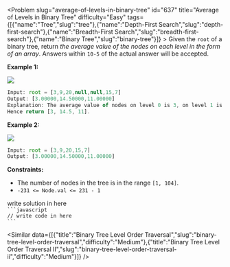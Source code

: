 
<Problem slug="average-of-levels-in-binary-tree" id="637" title="Average of Levels in Binary Tree" difficulty="Easy" tags={[{"name":"Tree","slug":"tree"},{"name":"Depth-First Search","slug":"depth-first-search"},{"name":"Breadth-First Search","slug":"breadth-first-search"},{"name":"Binary Tree","slug":"binary-tree"}]} >
    Given the `root` of a binary tree, return _the average value of the nodes on each level in the form of an array_. Answers within `10-5` of the actual answer will be accepted.

**Example 1:**

![](https://assets.leetcode.com/uploads/2021/03/09/avg1-tree.jpg)
```javascript 
Input: root = [3,9,20,null,null,15,7]
Output: [3.00000,14.50000,11.00000]
Explanation: The average value of nodes on level 0 is 3, on level 1 is 14.5, and on level 2 is 11.
Hence return [3, 14.5, 11].

```

**Example 2:**

![](https://assets.leetcode.com/uploads/2021/03/09/avg2-tree.jpg)
```javascript 
Input: root = [3,9,20,15,7]
Output: [3.00000,14.50000,11.00000]

```

**Constraints:**

*   The number of nodes in the tree is in the range `[1, 104]`.
*   `-231 <= Node.val <= 231 - 1`
</Problem >

<Solution>
write solution in here
</Solution>

<Code>
```javascript
// write code in here
```
</Code>

<Similar data={[{"title":"Binary Tree Level Order Traversal","slug":"binary-tree-level-order-traversal","difficulty":"Medium"},{"title":"Binary Tree Level Order Traversal II","slug":"binary-tree-level-order-traversal-ii","difficulty":"Medium"}]} />
